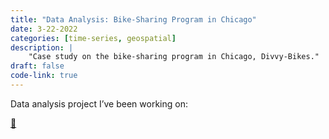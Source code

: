 ```yaml
---
title: "Data Analysis: Bike-Sharing Program in Chicago"
date: 3-22-2022
categories: [time-series, geospatial]
description: | 
    "Case study on the bike-sharing program in Chicago, Divvy-Bikes."
draft: false
code-link: true
---
```


Data analysis project I've been working on:

[🚴](https://ericMossotti.github.io/Bike_Share/)

